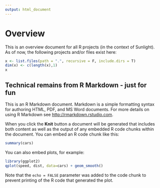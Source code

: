 ```yaml
---
output: html_document
--- 
```

# Overview
This is an overview document for all R projects (in the context of Sunlight).
As of now, the following projects and/or files exist here:

```r
x <- list.files(path = ".", recursive = F, include.dirs = T)
dim(x) <- c(length(x),1)
x
```

## Technical remains from R Markdown - just for fun
This is an R Markdown document. Markdown is a simple formatting syntax for authoring HTML, PDF, and MS Word documents. For more details on using R Markdown see <http://rmarkdown.rstudio.com>.

When you click the **Knit** button a document will be generated that includes both content as well as the output of any embedded R code chunks within the document. You can embed an R code chunk like this:

```r
summary(cars)
```

You can also embed plots, for example:

```r
library(ggplot2)
qplot(speed, dist, data=cars) + geom_smooth()
```

Note that the `echo = FALSE` parameter was added to the code chunk to prevent printing of the R code that generated the plot.
